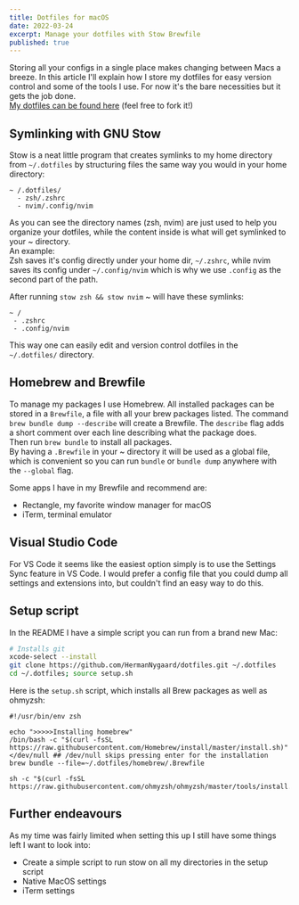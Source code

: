 ```yaml
---
title: Dotfiles for macOS
date: 2022-03-24
excerpt: Manage your dotfiles with Stow Brewfile
published: true
---
```


Storing all your configs in a single place makes changing between Macs a breeze.
In this article I'll explain how I store my dotfiles for easy version control and some of the tools I use.
For now it's the bare necessities but it gets the job done.  
[My dotfiles can be found here](https://github.com/HermanNygaard/dotfiles) (feel free to fork it!)

## Symlinking with GNU Stow

Stow is a neat little program that creates symlinks to my home directory from `~/.dotfiles` by structuring
files the same way you would in your home directory:

```
~ /.dotfiles/
  - zsh/.zshrc
  - nvim/.config/nvim
```

As you can see the directory names (zsh, nvim) are just used to help you organize your dotfiles,
while the content inside is what will get symlinked to your ~ directory.  
An example:  
Zsh saves it's config directly under your home dir, `~/.zshrc`, while nvim saves its config
under `~/.config/nvim` which is why we use `.config` as the second part of the path.

After running `stow zsh && stow nvim` ~ will have these symlinks:

```
~ /
 - .zshrc
 - .config/nvim
```

This way one can easily edit and version control dotfiles in the ` ~/.dotfiles/` directory.

## Homebrew and Brewfile

To manage my packages I use Homebrew.
All installed packages can be stored in a `Brewfile`, a file with all your brew packages listed.
The command `brew bundle dump --describe` will create a Brewfile. The `describe` flag adds a short comment over
each line describing what the package does.  
Then run `brew bundle` to install all packages.  
By having a `.Brewfile` in your ~ directory it will be used as a global file,
which is convenient so you can run `bundle` or `bundle dump` anywhere with the `--global` flag.

Some apps I have in my Brewfile and recommend are:

- Rectangle, my favorite window manager for macOS
- iTerm, terminal emulator

## Visual Studio Code

For VS Code it seems like the easiest option simply is to use the Settings Sync feature in VS Code.
I would prefer a config file that you could dump all settings and extensions into, but couldn't
find an easy way to do this.

## Setup script

In the README I have a simple script you can run from a brand new Mac:

```bash
# Installs git
xcode-select --install
git clone https://github.com/HermanNygaard/dotfiles.git ~/.dotfiles
cd ~/.dotfiles; source setup.sh
```

Here is the `setup.sh` script, which installs all Brew packages as well as ohmyzsh:

```
#!/usr/bin/env zsh

echo ">>>>>Installing homebrew"
/bin/bash -c "$(curl -fsSL https://raw.githubusercontent.com/Homebrew/install/master/install.sh)" </dev/null ## /dev/null skips pressing enter for the installation
brew bundle --file=~/.dotfiles/homebrew/.Brewfile

sh -c "$(curl -fsSL https://raw.githubusercontent.com/ohmyzsh/ohmyzsh/master/tools/install.sh)"
```

## Further endeavours

As my time was fairly limited when setting this up I still have some things left I want to look into:

- Create a simple script to run stow on all my directories in the setup script
- Native MacOS settings
- iTerm settings
